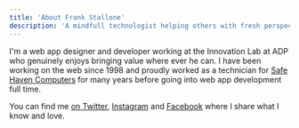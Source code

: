 ```yaml
---
title: 'About Frank Stallone'
description: 'A mindfull technologist helping others with fresh perspectives.'
---
```


I'm a web app designer and developer working at the Innovation Lab at ADP who genuinely enjoys bringing value where ever he can. I have been working on the web since 1998 and proudly worked as a technician for [Safe Haven Computers](https://www.safehavenpc.com/) for many years before going into web app development full time.

You can find me [on Twitter](https://www.instagram.com/frankstallone/), [Instagram](https://www.instagram.com/frankstallone/) and [Facebook](https://www.facebook.com/iamfrankstallone/) where I share what I know and love.

